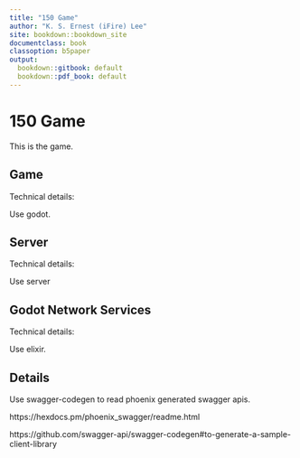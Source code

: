 ```yaml
---
title: "150 Game"
author: "K. S. Ernest (iFire) Lee"
site: bookdown::bookdown_site
documentclass: book
classoption: b5paper
output:
  bookdown::gitbook: default
  bookdown::pdf_book: default
---
```


# 150 Game

This is the game.

## Game

Technical details:

Use godot.

## Server

Technical details:

Use server

## Godot Network Services

Technical details:

Use elixir.

## Details

Use swagger-codegen to read phoenix generated swagger apis.

https://hexdocs.pm/phoenix_swagger/readme.html

https://github.com/swagger-api/swagger-codegen#to-generate-a-sample-client-library
